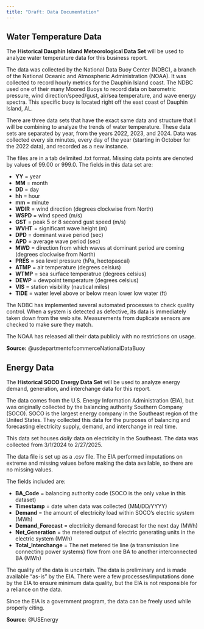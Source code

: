 ```yaml
---
title: "Draft: Data Documentation"
---
```


## Water Temperature Data

The **Historical Dauphin Island Meteorological Data Set** will be used to analyze water temperature data for this business report.

The data was collected by the National Data Buoy Center (NDBC), a branch of the National Oceanic and Atmospheric Administration (NOAA). It was collected to record hourly metrics for the Dauphin Island coast. The NDBC used one of their many Moored Buoys to record data on barometric pressure, wind direction/speed/gust, air/sea temperature, and wave energy spectra. This specific buoy is located right off the east coast of Dauphin Island, AL.

There are three data sets that have the exact same data and structure that I will be combining to analyze the trends of water temperature. These data sets are separated by year, from the years 2022, 2023, and 2024. Data was collected every six minutes, every day of the year (starting in October for the 2022 data), and recorded as a new instance.

The files are in a tab delimited .txt format. Missing data points are denoted by values of 99.00 or 999.0. The fields in this data set are:

-   **YY** = year
-   **MM** = month
-   **DD** = day
-   **hh** = hour
-   **mm** = minute
-   **WDIR** = wind direction (degrees clockwise from North)
-   **WSPD** = wind speed (m/s)
-   **GST** = peak 5 or 8 second gust speed (m/s)
-   **WVHT** = significant wave height (m)
-   **DPD** = dominant wave period (sec)
-   **APD** = average wave period (sec)
-   **MWD** = direction from which waves at dominant period are coming (degrees clockwise from North)
-   **PRES** = sea level pressure (hPa, hectopascal)
-   **ATMP** = air temperature (degrees celsius)
-   **WTMP** = sea surface temperatrue (degrees celsius)
-   **DEWP** = dewpoint temperature (degrees celsius)
-   **VIS** = station visibility (nautical miles)
-   **TIDE** = water level above or below mean lower low water (ft)

The NDBC has implemented several automated processes to check quality control. When a system is detected as defective, its data is immediately taken down from the web site. Measurements from duplicate sensors are checked to make sure they match.

The NOAA has released all their data publicly with no restrictions on usage.

**Source:** @usdepartmentofcommerceNationalDataBuoy

## Energy Data

The **Historical SOCO Energy Data Set** will be used to analyze energy demand, generation, and interchange data for this report.

The data comes from the U.S. Energy Information Administration (EIA), but was originally collected by the balancing authority Southern Company (SOCO). SOCO is the largest energy company in the Southeast region of the United States. They collected this data for the purposes of balancing and forecasting electricity supply, demand, and interchange in real time.

This data set houses *daily* data on electricity in the Southeast. The data was collected from 3/1/2024 to 2/27/2025.

The data file is set up as a .csv file. The EIA performed imputations on extreme and missing values before making the data available, so there are no missing values.

The fields included are:

-   **BA_Code** = balancing authority code (SOCO is the only value in this dataset)
-   **Timestamp** = date when data was collected (MM/DD/YYYY)
-   **Demand** = the amount of electricity load within SOCO's electric system (MWh)
-   **Demand_Forecast** = electricity demand forecast for the next day (MWh)
-   **Net_Generation** = the metered output of electric generating units in the electric system (MWh)
-   **Total_Interchange** = The net metered tie line (a transmission line connecting power systems) flow from one BA to another interconnected BA (MWh)

The quality of the data is uncertain. The data is preliminary and is made available "as-is" by the EIA. There were a few processes/imputations done by the EIA to ensure minimum data quality, but the EIA is not responsible for a reliance on the data.

Since the EIA is a government program, the data can be freely used while properly citing.

**Source:** @USEnergy
